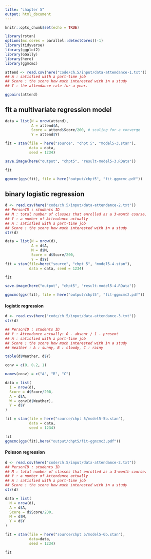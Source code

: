 ```yaml
---
title: "chapter 5"
output: html_document
---
```


```r
knitr::opts_chunk$set(echo = TRUE)
```

```r
library(rstan)
options(mc.cores = parallel::detectCores()-1)
library(tidyverse)
library(ggplot2)
library(GGally)
library(here)
library(ggmcmc)
```


```r
attend <- read.csv(here("code/ch.5/input/data-attendance-1.txt"))
## A : satisfied with a part-time job
## Score : the score how much interested with in a study
## Y : the attendance rate for a year.
```

```r
ggpairs(attend) 
```

## fit a multivariate regression model
```r
data = list(N = nrow(attend), 
            A = attend$A, 
            Score = attend$Score/200, # scaling for a converge
            Y = attend$Y)

fit = stan(file = here("source", "chpt 5", "model5-3.stan"),
           data = data,
           seed = 1234)

save.image(here("output", "chpt5", "result-model5-3.RData"))
```

```r
fit
```

```r
ggmcmc(ggs(fit), file = here("output/chpt5", "fit-ggmcmc.pdf"))

```

## binary logistic regression

```r
d <- read.csv(here("code/ch.5/input/data-attendance-2.txt"))
## PersonID : students ID
## M : total number of classes that enrolled as a 3-month course.
## Y : a number of Attendance actually
## A : satisfied with a part-time job
## Score : the score how much interested with in a study
str(d)
```

```r
data = list(N = nrow(d),
            A = d$A,
            M = d$M,
            Score = d$Score/200, 
            Y = d$Y)
fit = stan(file=here("source", "chpt 5", "model5-4.stan"),
           data = data, seed = 1234)
```

```r
fit
```

```r
save.image(here("output", "chpt5", "result-model5-4.RData"))
```

```r
ggmcmc(ggs(fit), file = here("output/chpt5", "fit-ggmcmc2.pdf"))
```


#### logistic regression
```r
d <- read.csv(here("code/ch.5/input/data-attendance-3.txt"))
str(d)

## PersonID : students ID
## Y : Attendance actually: 0 - absent / 1 - present
## A : satisfied with a part-time job
## Score : the score how much interested with in a study
## Weather : A : sunny, B : cloudy, C : rainy
```

```r
table(d$Weather, d$Y)
```


```r
conv = c(0, 0.2, 1)

names(conv) = c("A", "B", "C")

data = list( 
  I = nrow(d),
  Score = d$Score/200,
  A = d$A,
  W = conv[d$Weather],
  Y = d$Y
)

fit = stan(file = here("source/chpt 5/model5-5b.stan"),
           data = data,
           seed = 1234)
```
```r
fit
ggmcmc(ggs(fit),here("output/chpt5/fit-ggmcmc3.pdf"))
```

#### Poisson regression

```r
d <- read.csv(here("code/ch.5/input/data-attendance-2.txt"))
## PersonID : students ID
## M : total number of classes that enrolled as a 3-month course.
## Y : a number of Attendance actually
## A : satisfied with a part-time job
## Score : the score how much interested with in a study
str(d)
```

```r
data = list(
  N = nrow(d),
  A = d$A,
  Score = d$Score/200,
  M = d$M,
  Y = d$Y
)

fit = stan(file = here("source/chpt 5/model5-6b.stan"),
           data=data,
           seed = 1234)

```
```r
fit
```

